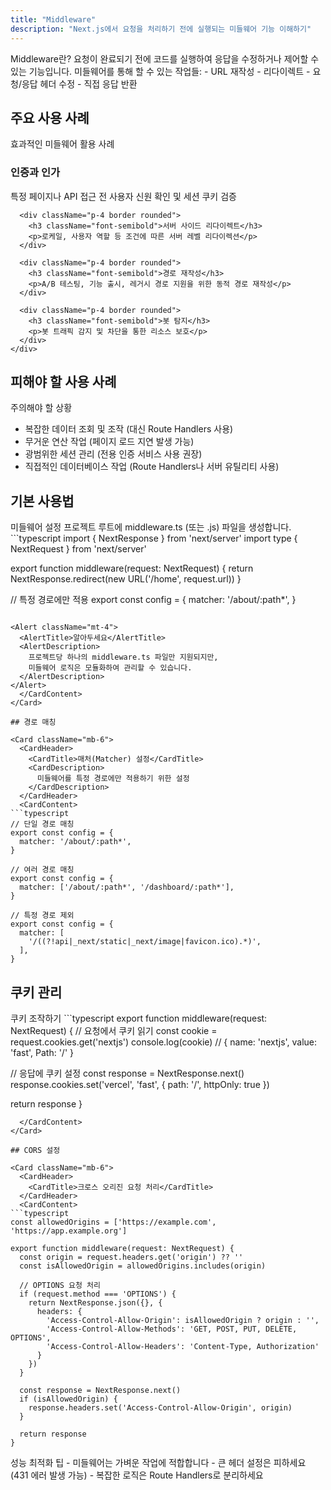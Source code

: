 ```yaml
---
title: "Middleware"
description: "Next.js에서 요청을 처리하기 전에 실행되는 미들웨어 기능 이해하기"
---
```



<Card className="mb-6">
  <CardHeader>
    <CardTitle>Middleware란?</CardTitle>
    <CardDescription>
      요청이 완료되기 전에 코드를 실행하여 응답을 수정하거나 제어할 수 있는 기능입니다.
    </CardDescription>
  </CardHeader>
  <CardContent>
    미들웨어를 통해 할 수 있는 작업들:
    - URL 재작성
    - 리다이렉트
    - 요청/응답 헤더 수정
    - 직접 응답 반환
  </CardContent>
</Card>

## 주요 사용 사례

<Card className="mb-6">
  <CardHeader>
    <CardTitle>효과적인 미들웨어 활용 사례</CardTitle>
  </CardHeader>
  <CardContent>
    <div className="grid gap-4">
      <div className="p-4 border rounded">
        <h3 className="font-semibold">인증과 인가</h3>
        <p>특정 페이지나 API 접근 전 사용자 신원 확인 및 세션 쿠키 검증</p>
      </div>
      
      <div className="p-4 border rounded">
        <h3 className="font-semibold">서버 사이드 리다이렉트</h3>
        <p>로케일, 사용자 역할 등 조건에 따른 서버 레벨 리다이렉션</p>
      </div>
      
      <div className="p-4 border rounded">
        <h3 className="font-semibold">경로 재작성</h3>
        <p>A/B 테스팅, 기능 출시, 레거시 경로 지원을 위한 동적 경로 재작성</p>
      </div>

      <div className="p-4 border rounded">
        <h3 className="font-semibold">봇 탐지</h3>
        <p>봇 트래픽 감지 및 차단을 통한 리소스 보호</p>
      </div>
    </div>
  </CardContent>
</Card>

## 피해야 할 사용 사례

<Alert className="mt-6">
  <AlertTitle>주의해야 할 상황</AlertTitle>
  <AlertDescription>
    <ul className="list-disc pl-6 space-y-2">
      <li>복잡한 데이터 조회 및 조작 (대신 Route Handlers 사용)</li>
      <li>무거운 연산 작업 (페이지 로드 지연 발생 가능)</li>
      <li>광범위한 세션 관리 (전용 인증 서비스 사용 권장)</li>
      <li>직접적인 데이터베이스 작업 (Route Handlers나 서버 유틸리티 사용)</li>
    </ul>
  </AlertDescription>
</Alert>

## 기본 사용법

<Card className="mb-6">
  <CardHeader>
    <CardTitle>미들웨어 설정</CardTitle>
    <CardDescription>
      프로젝트 루트에 middleware.ts (또는 .js) 파일을 생성합니다.
    </CardDescription>
  </CardHeader>
  <CardContent>
```typescript
import { NextResponse } from 'next/server'
import type { NextRequest } from 'next/server'

export function middleware(request: NextRequest) {
  return NextResponse.redirect(new URL('/home', request.url))
}

// 특정 경로에만 적용
export const config = {
  matcher: '/about/:path*',
}
```

<Alert className="mt-4">
  <AlertTitle>알아두세요</AlertTitle>
  <AlertDescription>
    프로젝트당 하나의 middleware.ts 파일만 지원되지만,
    미들웨어 로직은 모듈화하여 관리할 수 있습니다.
  </AlertDescription>
</Alert>
  </CardContent>
</Card>

## 경로 매칭

<Card className="mb-6">
  <CardHeader>
    <CardTitle>매처(Matcher) 설정</CardTitle>
    <CardDescription>
      미들웨어를 특정 경로에만 적용하기 위한 설정
    </CardDescription>
  </CardHeader>
  <CardContent>
```typescript
// 단일 경로 매칭
export const config = {
  matcher: '/about/:path*',
}

// 여러 경로 매칭
export const config = {
  matcher: ['/about/:path*', '/dashboard/:path*'],
}

// 특정 경로 제외
export const config = {
  matcher: [
    '/((?!api|_next/static|_next/image|favicon.ico).*)',
  ],
}
```
  </CardContent>
</Card>

## 쿠키 관리

<Card className="mb-6">
  <CardHeader>
    <CardTitle>쿠키 조작하기</CardTitle>
  </CardHeader>
  <CardContent>
```typescript
export function middleware(request: NextRequest) {
  // 요청에서 쿠키 읽기
  const cookie = request.cookies.get('nextjs')
  console.log(cookie) // { name: 'nextjs', value: 'fast', Path: '/' }

  // 응답에 쿠키 설정
  const response = NextResponse.next()
  response.cookies.set('vercel', 'fast', {
    path: '/',
    httpOnly: true
  })

  return response
}
```
  </CardContent>
</Card>

## CORS 설정

<Card className="mb-6">
  <CardHeader>
    <CardTitle>크로스 오리진 요청 처리</CardTitle>
  </CardHeader>
  <CardContent>
```typescript
const allowedOrigins = ['https://example.com', 'https://app.example.org']

export function middleware(request: NextRequest) {
  const origin = request.headers.get('origin') ?? ''
  const isAllowedOrigin = allowedOrigins.includes(origin)
  
  // OPTIONS 요청 처리
  if (request.method === 'OPTIONS') {
    return NextResponse.json({}, {
      headers: {
        'Access-Control-Allow-Origin': isAllowedOrigin ? origin : '',
        'Access-Control-Allow-Methods': 'GET, POST, PUT, DELETE, OPTIONS',
        'Access-Control-Allow-Headers': 'Content-Type, Authorization'
      }
    })
  }
  
  const response = NextResponse.next()
  if (isAllowedOrigin) {
    response.headers.set('Access-Control-Allow-Origin', origin)
  }
  
  return response
}
```
  </CardContent>
</Card>

<Alert className="mt-6">
  <AlertTitle>성능 최적화 팁</AlertTitle>
  <AlertDescription>
    - 미들웨어는 가벼운 작업에 적합합니다
    - 큰 헤더 설정은 피하세요 (431 에러 발생 가능)
    - 복잡한 로직은 Route Handlers로 분리하세요
  </AlertDescription>
</Alert>